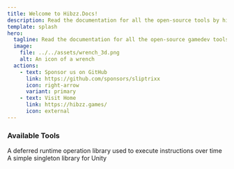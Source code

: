 ```yaml
---
title: Welcome to Hibzz.Docs!
description: Read the documentation for all the open-source tools by hibzz.games
template: splash
hero:
  tagline: Read the documentation for all the open-source gamedev tools by hibzz.games
  image:
    file: ../../assets/wrench_3d.png
    alt: An icon of a wrench
  actions:
    - text: Sponsor us on GitHub
      link: https://github.com/sponsors/sliptrixx
      icon: right-arrow
      variant: primary
    - text: Visit Home
      link: https://hibzz.games/
      icon: external
---
```



### Available Tools

<CardGrid>
  <Card title="Dropl" icon='fluent-emoji:droplet' link='/dropl/installation/'>
  A deferred runtime operation library used to execute instructions over time
  </Card>

  <Card title="Singleton" icon='fluent-emoji:file-cabinet' link='/singletons/getting-started/'>
  A simple singleton library for Unity
  </Card>

</CardGrid>